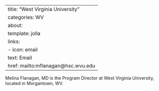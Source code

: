 
---
title: "West Virginia University"
categories: WV
about:
  template: jolla
  links:
    - icon: email
      text: Email
      href: mailto:mflanagan@hsc.wvu.edu
---

Melina Flanagan, MD is the Program Director at West Virginia University, located in Morgantown, WV. 

